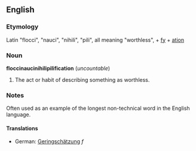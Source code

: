 ==English==
===Etymology===
Latin "flocci", "nauci", "nihili", "pili", all meaning "worthless", + [[fy]] + [[ation]]

===Noun===
'''floccinaucinihilipilification''' (''uncountable'')

#The act or habit of describing something as worthless.

===Notes===
Often used as an example of the longest non-technical word in the English language.

====Translations====
*German: [[Geringschätzung]] ''f''